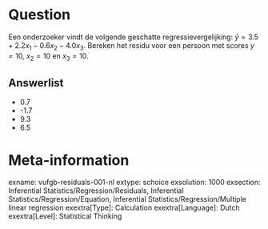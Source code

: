 Question
========
Een onderzoeker vindt de volgende geschatte regressievergelijking: $\hat{y} = 3.5 + 2.2 x_1 - 0.6 x_2 - 4.0 x_3$. Bereken het residu voor een persoon met scores $y = 10$, $x_2 = 10$ en $x_3 = 10$.

Answerlist
----------
* 0.7
* -1.7
* 9.3
* 6.5

Meta-information
================
exname: vufgb-residuals-001-nl
extype: schoice
exsolution: 1000
exsection: Inferential Statistics/Regression/Residuals, Inferential Statistics/Regression/Equation, Inferential Statistics/Regression/Multiple linear regression
exextra[Type]: Calculation
exextra[Language]: Dutch
exextra[Level]: Statistical Thinking
